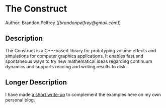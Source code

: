 =The Construct=
Author: Brandon Pelfrey (''[brandonpelfrey@gmail.com]'')

==Description==
The Construct is a C++-based library for prototyping volume effects and simulations for computer graphics applications. It enables fast and spontaneous ways to try new mathematical ideas regarding continuum dynamics and supports reading and writing results to disk.

==Longer Description==
I have made [http://www.brandonpelfrey.com/blog/?p=1 a short write-up] to complement the examples here on my own personal blog.


